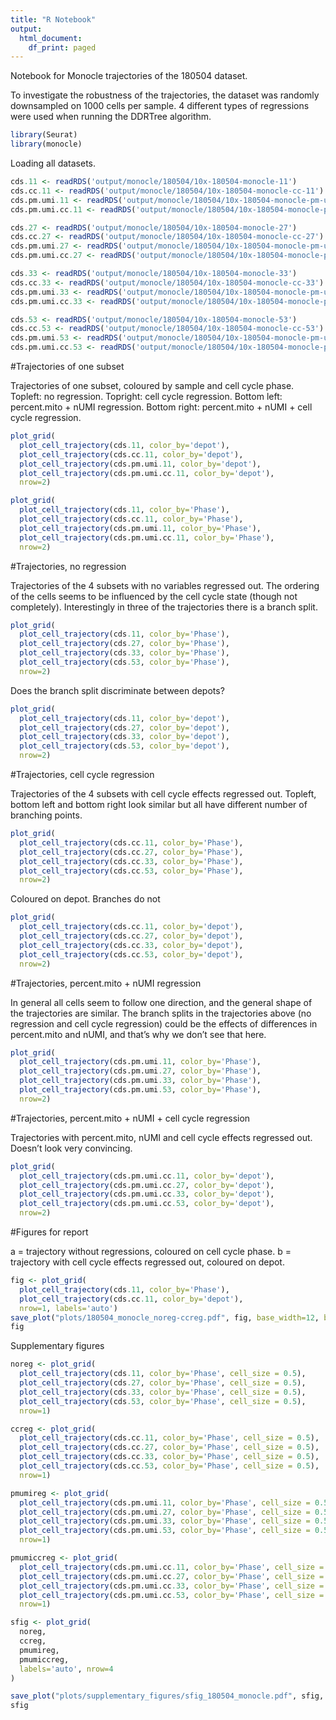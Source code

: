 ```yaml
---
title: "R Notebook"
output:
  html_document:
    df_print: paged
---
```


Notebook for Monocle trajectories of the 180504 dataset.

To investigate the robustness of the trajectories, the dataset was randomly downsampled on 1000 cells per sample. 4 different types of regressions were used when running the DDRTree algorithm.


```r
library(Seurat)
library(monocle)
```

Loading all datasets.

```r
cds.11 <- readRDS('output/monocle/180504/10x-180504-monocle-11')
cds.cc.11 <- readRDS('output/monocle/180504/10x-180504-monocle-cc-11')
cds.pm.umi.11 <- readRDS('output/monocle/180504/10x-180504-monocle-pm-umi-11')
cds.pm.umi.cc.11 <- readRDS('output/monocle/180504/10x-180504-monocle-pm-umi-cc-11')

cds.27 <- readRDS('output/monocle/180504/10x-180504-monocle-27')
cds.cc.27 <- readRDS('output/monocle/180504/10x-180504-monocle-cc-27')
cds.pm.umi.27 <- readRDS('output/monocle/180504/10x-180504-monocle-pm-umi-27')
cds.pm.umi.cc.27 <- readRDS('output/monocle/180504/10x-180504-monocle-pm-umi-cc-27')

cds.33 <- readRDS('output/monocle/180504/10x-180504-monocle-33')
cds.cc.33 <- readRDS('output/monocle/180504/10x-180504-monocle-cc-33')
cds.pm.umi.33 <- readRDS('output/monocle/180504/10x-180504-monocle-pm-umi-33')
cds.pm.umi.cc.33 <- readRDS('output/monocle/180504/10x-180504-monocle-pm-umi-cc-33')

cds.53 <- readRDS('output/monocle/180504/10x-180504-monocle-53')
cds.cc.53 <- readRDS('output/monocle/180504/10x-180504-monocle-cc-53')
cds.pm.umi.53 <- readRDS('output/monocle/180504/10x-180504-monocle-pm-umi-53')
cds.pm.umi.cc.53 <- readRDS('output/monocle/180504/10x-180504-monocle-pm-umi-cc-53')
```

#Trajectories of one subset

Trajectories of one subset, coloured by sample and cell cycle phase. Topleft: no regression. Topright: cell cycle regression. Bottom left: percent.mito + nUMI regression. Bottom right: percent.mito + nUMI + cell cycle regression.

```r
plot_grid(
  plot_cell_trajectory(cds.11, color_by='depot'),
  plot_cell_trajectory(cds.cc.11, color_by='depot'),
  plot_cell_trajectory(cds.pm.umi.11, color_by='depot'),
  plot_cell_trajectory(cds.pm.umi.cc.11, color_by='depot'),
  nrow=2)
```

```r
plot_grid(
  plot_cell_trajectory(cds.11, color_by='Phase'),
  plot_cell_trajectory(cds.cc.11, color_by='Phase'),
  plot_cell_trajectory(cds.pm.umi.11, color_by='Phase'),
  plot_cell_trajectory(cds.pm.umi.cc.11, color_by='Phase'),
  nrow=2)
```


#Trajectories, no regression

Trajectories of the 4 subsets with no variables regressed out. The ordering of the cells seems to be influenced by the cell cycle state (though not completely). Interestingly in three of the trajectories there is a branch split. 

```r
plot_grid(
  plot_cell_trajectory(cds.11, color_by='Phase'),
  plot_cell_trajectory(cds.27, color_by='Phase'),
  plot_cell_trajectory(cds.33, color_by='Phase'),
  plot_cell_trajectory(cds.53, color_by='Phase'),
  nrow=2)
```

Does the branch split discriminate between depots?

```r
plot_grid(
  plot_cell_trajectory(cds.11, color_by='depot'),
  plot_cell_trajectory(cds.27, color_by='depot'),
  plot_cell_trajectory(cds.33, color_by='depot'),
  plot_cell_trajectory(cds.53, color_by='depot'),
  nrow=2)
```

#Trajectories, cell cycle regression

Trajectories of the 4 subsets with cell cycle effects regressed out. Topleft, bottom left and bottom right look similar but all have different number of branching points. 

```r
plot_grid(
  plot_cell_trajectory(cds.cc.11, color_by='Phase'),
  plot_cell_trajectory(cds.cc.27, color_by='Phase'),
  plot_cell_trajectory(cds.cc.33, color_by='Phase'),
  plot_cell_trajectory(cds.cc.53, color_by='Phase'),
  nrow=2)
```

Coloured on depot. Branches do not 

```r
plot_grid(
  plot_cell_trajectory(cds.cc.11, color_by='depot'),
  plot_cell_trajectory(cds.cc.27, color_by='depot'),
  plot_cell_trajectory(cds.cc.33, color_by='depot'),
  plot_cell_trajectory(cds.cc.53, color_by='depot'),
  nrow=2)
```

#Trajectories, percent.mito + nUMI regression

In general all cells seem to follow one direction, and the general shape of the trajectories are similar. The branch splits in the trajectories above (no regression and cell cycle regression) could be the effects of differences in percent.mito and nUMI, and that's why we don't see that here. 

```r
plot_grid(
  plot_cell_trajectory(cds.pm.umi.11, color_by='Phase'),
  plot_cell_trajectory(cds.pm.umi.27, color_by='Phase'),
  plot_cell_trajectory(cds.pm.umi.33, color_by='Phase'),
  plot_cell_trajectory(cds.pm.umi.53, color_by='Phase'),
  nrow=2)
```

#Trajectories, percent.mito + nUMI + cell cycle regression

Trajectories with percent.mito, nUMI and cell cycle effects regressed out. Doesn't look very convincing. 

```r
plot_grid(
  plot_cell_trajectory(cds.pm.umi.cc.11, color_by='depot'),
  plot_cell_trajectory(cds.pm.umi.cc.27, color_by='depot'),
  plot_cell_trajectory(cds.pm.umi.cc.33, color_by='depot'),
  plot_cell_trajectory(cds.pm.umi.cc.53, color_by='depot'),
  nrow=2)
```

#Figures for report

a = trajectory without regressions, coloured on cell cycle phase. b = trajectory with cell cycle effects regressed out, coloured on depot. 

```r
fig <- plot_grid(
  plot_cell_trajectory(cds.11, color_by='Phase'),
  plot_cell_trajectory(cds.cc.11, color_by='depot'),
  nrow=1, labels='auto')
save_plot("plots/180504_monocle_noreg-ccreg.pdf", fig, base_width=12, base_height=5)
fig
```

Supplementary figures

```r
noreg <- plot_grid(
  plot_cell_trajectory(cds.11, color_by='Phase', cell_size = 0.5),
  plot_cell_trajectory(cds.27, color_by='Phase', cell_size = 0.5),
  plot_cell_trajectory(cds.33, color_by='Phase', cell_size = 0.5),
  plot_cell_trajectory(cds.53, color_by='Phase', cell_size = 0.5),
  nrow=1)

ccreg <- plot_grid(
  plot_cell_trajectory(cds.cc.11, color_by='Phase', cell_size = 0.5),
  plot_cell_trajectory(cds.cc.27, color_by='Phase', cell_size = 0.5),
  plot_cell_trajectory(cds.cc.33, color_by='Phase', cell_size = 0.5),
  plot_cell_trajectory(cds.cc.53, color_by='Phase', cell_size = 0.5),
  nrow=1)

pmumireg <- plot_grid(
  plot_cell_trajectory(cds.pm.umi.11, color_by='Phase', cell_size = 0.5),
  plot_cell_trajectory(cds.pm.umi.27, color_by='Phase', cell_size = 0.5),
  plot_cell_trajectory(cds.pm.umi.33, color_by='Phase', cell_size = 0.5),
  plot_cell_trajectory(cds.pm.umi.53, color_by='Phase', cell_size = 0.5),
  nrow=1)

pmumiccreg <- plot_grid(
  plot_cell_trajectory(cds.pm.umi.cc.11, color_by='Phase', cell_size = 0.5),
  plot_cell_trajectory(cds.pm.umi.cc.27, color_by='Phase', cell_size = 0.5),
  plot_cell_trajectory(cds.pm.umi.cc.33, color_by='Phase', cell_size = 0.5),
  plot_cell_trajectory(cds.pm.umi.cc.53, color_by='Phase', cell_size = 0.5),
  nrow=1)

sfig <- plot_grid(
  noreg,
  ccreg,
  pmumireg,
  pmumiccreg,
  labels='auto', nrow=4
)

save_plot("plots/supplementary_figures/sfig_180504_monocle.pdf", sfig, base_width=12, base_height=12)
sfig
```

